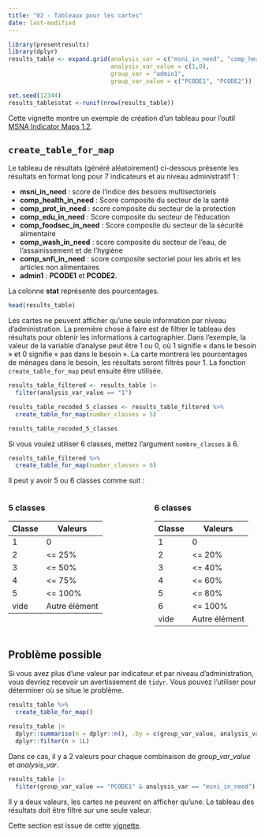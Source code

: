 ```yaml
---
title: "02 - Tableaux pour les cartes"
date: last-modified
---
```


```r
library(presentresults)
library(dplyr)
results_table <- expand.grid(analysis_var = c("msni_in_need", "comp_health_in_need", "comp_prot_in_need", "comp_edu_in_need", "comp_foodsec_in_need","comp_wash_in_need",        "comp_snfi_in_need"),
                             analysis_var_value = c(1,0),
                             group_var = "admin1",
                             group_var_value = c("PCODE1", "PCODE2"))

set.seed(12344)
results_table$stat <-runif(nrow(results_table))
```

Cette vignette montre un exemple de création d'un tableau pour l'outil [MSNA Indicator Maps 1.2](https://acted.sharepoint.com/:f:/s/IMPACTHQ-HumanitarianPlanningPrioritization/EtqbotKFYatCsw58xxHf338BHFnGIwNxm-RzJU5rbkuREQ?e=bLwe7a).

## `create_table_for_map`

Le tableau de résultats (généré aléatoirement) ci-dessous présente les résultats en format long pour 7 indicateurs et au niveau administratif 1 :

- **msni_in_need** : score de l'indice des besoins multisectoriels  
- **comp_health_in_need** : Score composite du secteur de la santé  
- **comp_prot_in_need** : score composite du secteur de la protection  
- **comp_edu_in_need** : Score composite du secteur de l'éducation  
- **comp_foodsec_in_need** : Score composite du secteur de la sécurité alimentaire  
- **comp_wash_in_need** : score composite du secteur de l'eau, de l'assainissement et de l'hygiène
- **comp_snfi_in_need** : score composite sectoriel pour les abris et les articles non alimentaires
- **admin1** : **PCODE1** et **PCODE2**.  

La colonne **stat** représente des pourcentages.

```r
head(results_table)
```

Les cartes ne peuvent afficher qu'une seule information par niveau d'administration. La première chose à faire est de filtrer le tableau des résultats pour obtenir les informations à cartographier. Dans l'exemple, la valeur de la variable d'analyse peut être 1 ou 0, où 1 signifie « dans le besoin » et 0 signifie « pas dans le besoin ». La carte montrera les pourcentages de ménages dans le besoin, les résultats seront filtrés pour 1. La fonction `create_table_for_map` peut ensuite être utilisée.

```r
results_table_filtered <- results_table |> 
  filter(analysis_var_value == "1")

results_table_recoded_5_classes <- results_table_filtered %>% 
  create_table_for_map(number_classes = 5)

results_table_recoded_5_classes
```

Si vous voulez utiliser 6 classes, mettez l'argument `nombre_classes` à 6.

```r
results_table_filtered %>% 
  create_table_for_map(number_classes = 6)
```


Il peut y avoir 5 ou 6 classes comme suit :

:::: {.columns}

::: {.column width="45%"}
### 5 classes

| Classe | Valeurs         |
|--------|-----------------|
| 1      | 0               |
| 2      | \<= 25%         |
| 3      | \<= 50%         |
| 4      | \<= 75%         |
| 5      | \<= 100%        |
| vide   | Autre élément   |
:::

::: {.column width="10%"}
<!-- empty column to create gap -->
:::

::: {.column width="45%"}
### 6 classes

| Classe | Valeurs         |
|--------|-----------------|
| 1      | 0               |
| 2      | \<= 20%         |
| 3      | \<= 40%         |
| 4      | \<= 60%         |
| 5      | \<= 80%         |
| 6      | \<= 100%        |
| vide   | Autre élément   |
:::

::::

## Problème possible

Si vous avez plus d'une valeur par indicateur et par niveau d'administration, vous devriez recevoir un avertissement de `tidyr`. Vous pouvez l'utiliser pour déterminer où se situe le problème.

```r
results_table %>% 
  create_table_for_map()
```
```r
results_table |>
  dplyr::summarise(n = dplyr::n(), .by = c(group_var_value, analysis_var)) |>
  dplyr::filter(n > 1L)
```

Dans ce cas, il y a 2 valeurs pour chaque combinaison de *group_var_value* et *analysis_var*.

```r
results_table |>
  filter(group_var_value == "PCODE1" & analysis_var == "msni_in_need")
```

Il y a deux valeurs, les cartes ne peuvent en afficher qu'une. Le tableau des résultats doit être filtré sur une seule valeur.

Cette section est issue de cette [vignette](https://impact-initiatives.github.io/presentresults/articles/create-table-for-map.html). 
